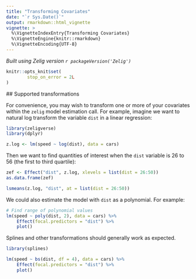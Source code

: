 ```yaml
---
title: "Transforming Covariates"
date: "`r Sys.Date()`"
output: rmarkdown::html_vignette
vignette: >
  %\VignetteIndexEntry{Transforming Covariates}
  %\VignetteEngine{knitr::rmarkdown}
  %\VignetteEncoding{UTF-8}
---
```


*Built using Zelig version `r packageVersion('Zelig')`*

```r
knitr::opts_knit$set(
        stop_on_error = 2L
)
```

## Supported transformations

For convenience, you may wish to transform one or more of your covariates within the `zelig` model estimation call. For example, imagine we want to natural log transform the variable `dist` in a linear regression:

```r
library(zeligverse)
library(dplyr)

z.log <- lm(speed ~ log(dist), data = cars)
```

Then we want to find quantities of interest when the `dist` variable is 26 to
56 (the first to third quartile):

```r
zef <- Effect("dist", z.log, xlevels = list(dist = 26:50))
as.data.frame(zef)

lsmeans(z.log, "dist", at = list(dist = 26:50))
```

We could also estimate the model with `dist` as a polynomial. For example:

```r
# Find range of polynomial values
lm(speed ~ poly(dist, 2), data = cars) %>%
    Effect(focal.predictors = "dist") %>%
    plot()
```

Splines and other transformations should generally work as expected.

```r
library(splines)

lm(speed ~ bs(dist, df = 4), data = cars) %>%
    Effect(focal.predictors = "dist") %>%
    plot()
```

